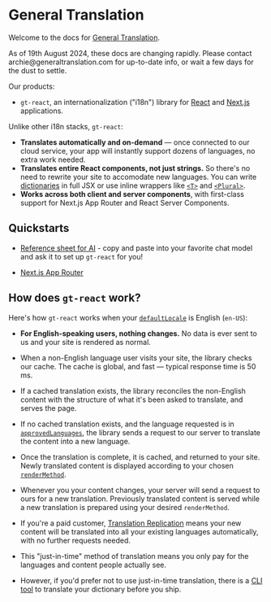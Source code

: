 
# General Translation

Welcome to the docs for [General Translation](https://www.generaltranslation.com).

<Callout>
    As of 19th August 2024, these docs are changing rapidly. Please contact archie@generaltranslation.com for up-to-date info, or wait a few days for the dust to settle.
</Callout>

Our products:

- `gt-react`, an internationalization ("i18n") library for [React](https://react.dev) and [Next.js](https://nextjs.org) applications.

Unlike other i18n stacks, `gt-react`:

- **Translates automatically and on-demand** — once connected to our cloud service, your app will instantly support dozens of languages, no extra work needed.
- **Translates entire React components, not just strings.** So there's no need to rewrite your site to accomodate new languages. You can write [dictionaries](/dictionaries) in full JSX or use inline wrappers like [`<T>`](/server/t-component) and [`<Plural>`](/server/plural).
- **Works across both client and server components**, with first-class support for Next.js App Router and React Server Components.

## Quickstarts

- [Reference sheet for AI](/ai-reference) - copy and paste into your favorite chat model and ask it to set up `gt-react` for you!

- [Next.js App Router](/next)

## How does `gt-react` work?

Here's how `gt-react` works when your [`defaultLocale`](/config) is English (`en-US`):

- **For English-speaking users, nothing changes.** No data is ever sent to us and your site is rendered as normal.

- When a non-English language user visits your site, the library checks our cache. The cache is global, and fast — typical response time is 50 ms.

- If a cached translation exists, the library reconciles the non-English content with the structure of what it's been asked to translate, and serves the page.

- If no cached translation exists, and the language requested is in [`approvedLanguages`](/config), the library sends a request to our server to translate the content into a new language.

- Once the translation is complete, it is cached, and returned to your site. Newly translated content is displayed according to your chosen [`renderMethod`](/config/rendering).

- Whenever you your content changes, your server will send a request to ours for a new translation. Previously translated content is served while a new translation is prepared using your desired `renderMethod`.

- If you're a paid customer, [Translation Replication](/faqs#translation-replication) means your new content will be translated into all your existing languages automatically, with no further requests needed.

- This "just-in-time" method of translation means you only pay for the languages and content people actually see.

- However, if you'd prefer not to use just-in-time translation, there is a [CLI tool](/dictionaries/cli-tool) to translate your dictionary before you ship.